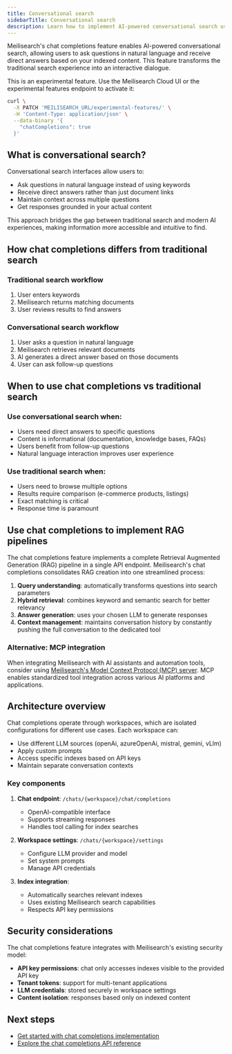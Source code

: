 ```yaml
---
title: Conversational search
sidebarTitle: Conversational search
description: Learn how to implement AI-powered conversational search using Meilisearch's chat feature
---
```


Meilisearch's chat completions feature enables AI-powered conversational search, allowing users to ask questions in natural language and receive direct answers based on your indexed content. This feature transforms the traditional search experience into an interactive dialogue.

<Note>
This is an experimental feature. Use the Meilisearch Cloud UI or the experimental features endpoint to activate it:

```sh
curl \
  -X PATCH 'MEILISEARCH_URL/experimental-features/' \
  -H 'Content-Type: application/json' \
  --data-binary '{
    "chatCompletions": true
  }'
```
</Note>

## What is conversational search?

Conversational search interfaces allow users to:

- Ask questions in natural language instead of using keywords
- Receive direct answers rather than just document links
- Maintain context across multiple questions
- Get responses grounded in your actual content

This approach bridges the gap between traditional search and modern AI experiences, making information more accessible and intuitive to find.

## How chat completions differs from traditional search

### Traditional search workflow

1. User enters keywords
2. Meilisearch returns matching documents
3. User reviews results to find answers

### Conversational search workflow

1. User asks a question in natural language
2. Meilisearch retrieves relevant documents
3. AI generates a direct answer based on those documents
4. User can ask follow-up questions

## When to use chat completions vs traditional search

### Use conversational search when:

- Users need direct answers to specific questions
- Content is informational (documentation, knowledge bases, FAQs)
- Users benefit from follow-up questions
- Natural language interaction improves user experience

### Use traditional search when:

- Users need to browse multiple options
- Results require comparison (e-commerce products, listings)
- Exact matching is critical
- Response time is paramount

## Use chat completions to implement RAG pipelines

The chat completions feature implements a complete Retrieval Augmented Generation (RAG) pipeline in a single API endpoint. Meilisearch's chat completions consolidates RAG creation into one streamlined process:

1. **Query understanding**: automatically transforms questions into search parameters
2. **Hybrid retrieval**: combines keyword and semantic search for better relevancy
3. **Answer generation**: uses your chosen LLM to generate responses
4. **Context management**: maintains conversation history by constantly pushing the full conversation to the dedicated tool

### Alternative: MCP integration

When integrating Meilisearch with AI assistants and automation tools, consider using [Meilisearch's Model Context Protocol (MCP) server](/guides/ai/mcp). MCP enables standardized tool integration across various AI platforms and applications.

## Architecture overview

Chat completions operate through workspaces, which are isolated configurations for different use cases. Each workspace can:

- Use different LLM sources (openAi, azureOpenAi, mistral, gemini, vLlm)
- Apply custom prompts
- Access specific indexes based on API keys
- Maintain separate conversation contexts

### Key components

1. **Chat endpoint**: `/chats/{workspace}/chat/completions`
   - OpenAI-compatible interface
   - Supports streaming responses
   - Handles tool calling for index searches

2. **Workspace settings**: `/chats/{workspace}/settings`
   - Configure LLM provider and model
   - Set system prompts
   - Manage API credentials

3. **Index integration**:
   - Automatically searches relevant indexes
   - Uses existing Meilisearch search capabilities
   - Respects API key permissions

## Security considerations

The chat completions feature integrates with Meilisearch's existing security model:

- **API key permissions**: chat only accesses indexes visible to the provided API key
- **Tenant tokens**: support for multi-tenant applications
- **LLM credentials**: stored securely in workspace settings
- **Content isolation**: responses based only on indexed content

## Next steps

- [Get started with chat completions implementation](/guides/ai/getting_started_with_chat)
- [Explore the chat completions API reference](/reference/api/chats)
